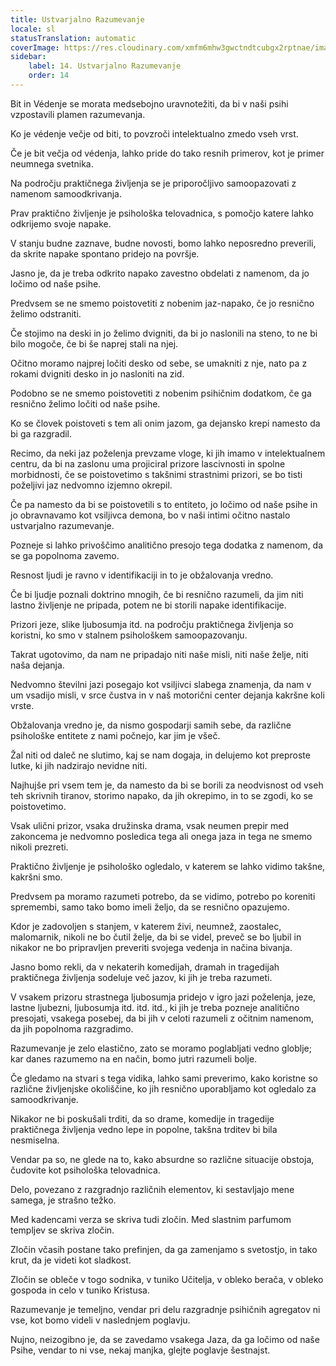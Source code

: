 ```yaml
---
title: Ustvarjalno Razumevanje
locale: sl
statusTranslation: automatic
coverImage: https://res.cloudinary.com/xmfm6mhw3gwctndtcubgx2rptnae/image/upload/v1741354419/small_cover_la_gran_rebelion_28716e29d2.webp
sidebar:
    label: 14. Ustvarjalno Razumevanje
    order: 14
---
```

Bit in Védenje se morata medsebojno uravnotežiti, da bi v naši psihi vzpostavili plamen razumevanja.

Ko je védenje večje od biti, to povzroči intelektualno zmedo vseh vrst.

Če je bit večja od védenja, lahko pride do tako resnih primerov, kot je primer neumnega svetnika.

Na področju praktičnega življenja se je priporočljivo samoopazovati z namenom samoodkrivanja.

Prav praktično življenje je psihološka telovadnica, s pomočjo katere lahko odkrijemo svoje napake.

V stanju budne zaznave, budne novosti, bomo lahko neposredno preverili, da skrite napake spontano pridejo na površje.

Jasno je, da je treba odkrito napako zavestno obdelati z namenom, da jo ločimo od naše psihe.

Predvsem se ne smemo poistovetiti z nobenim jaz-napako, če jo resnično želimo odstraniti.

Če stojimo na deski in jo želimo dvigniti, da bi jo naslonili na steno, to ne bi bilo mogoče, če bi še naprej stali na njej.

Očitno moramo najprej ločiti desko od sebe, se umakniti z nje, nato pa z rokami dvigniti desko in jo nasloniti na zid.

Podobno se ne smemo poistovetiti z nobenim psihičnim dodatkom, če ga resnično želimo ločiti od naše psihe.

Ko se človek poistoveti s tem ali onim jazom, ga dejansko krepi namesto da bi ga razgradil.

Recimo, da neki jaz poželenja prevzame vloge, ki jih imamo v intelektualnem centru, da bi na zaslonu uma projiciral prizore lascivnosti in spolne morbidnosti, če se poistovetimo s takšnimi strastnimi prizori, se bo tisti poželjivi jaz nedvomno izjemno okrepil.

Če pa namesto da bi se poistovetili s to entiteto, jo ločimo od naše psihe in jo obravnavamo kot vsiljivca demona, bo v naši intimi očitno nastalo ustvarjalno razumevanje.

Pozneje si lahko privoščimo analitično presojo tega dodatka z namenom, da se ga popolnoma zavemo.

Resnost ljudi je ravno v identifikaciji in to je obžalovanja vredno.

Če bi ljudje poznali doktrino mnogih, če bi resnično razumeli, da jim niti lastno življenje ne pripada, potem ne bi storili napake identifikacije.

Prizori jeze, slike ljubosumja itd. na področju praktičnega življenja so koristni, ko smo v stalnem psihološkem samoopazovanju.

Takrat ugotovimo, da nam ne pripadajo niti naše misli, niti naše želje, niti naša dejanja.

Nedvomno številni jazi posegajo kot vsiljivci slabega znamenja, da nam v um vsadijo misli, v srce čustva in v naš motorični center dejanja kakršne koli vrste.

Obžalovanja vredno je, da nismo gospodarji samih sebe, da različne psihološke entitete z nami počnejo, kar jim je všeč.

Žal niti od daleč ne slutimo, kaj se nam dogaja, in delujemo kot preproste lutke, ki jih nadzirajo nevidne niti.

Najhujše pri vsem tem je, da namesto da bi se borili za neodvisnost od vseh teh skrivnih tiranov, storimo napako, da jih okrepimo, in to se zgodi, ko se poistovetimo.

Vsak ulični prizor, vsaka družinska drama, vsak neumen prepir med zakoncema je nedvomno posledica tega ali onega jaza in tega ne smemo nikoli prezreti.

Praktično življenje je psihološko ogledalo, v katerem se lahko vidimo takšne, kakršni smo.

Predvsem pa moramo razumeti potrebo, da se vidimo, potrebo po koreniti spremembi, samo tako bomo imeli željo, da se resnično opazujemo.

Kdor je zadovoljen s stanjem, v katerem živi, ​​neumnež, zaostalec, malomarnik, nikoli ne bo čutil želje, da bi se videl, preveč se bo ljubil in nikakor ne bo pripravljen preveriti svojega vedenja in načina bivanja.

Jasno bomo rekli, da v nekaterih komedijah, dramah in tragedijah praktičnega življenja sodeluje več jazov, ki jih je treba razumeti.

V vsakem prizoru strastnega ljubosumja pridejo v igro jazi poželenja, jeze, lastne ljubezni, ljubosumja itd. itd. itd., ki jih je treba pozneje analitično presojati, vsakega posebej, da bi jih v celoti razumeli z očitnim namenom, da jih popolnoma razgradimo.

Razumevanje je zelo elastično, zato se moramo poglabljati vedno globlje; kar danes razumemo na en način, bomo jutri razumeli bolje.

Če gledamo na stvari s tega vidika, lahko sami preverimo, kako koristne so različne življenjske okoliščine, ko jih resnično uporabljamo kot ogledalo za samoodkrivanje.

Nikakor ne bi poskušali trditi, da so drame, komedije in tragedije praktičnega življenja vedno lepe in popolne, takšna trditev bi bila nesmiselna.

Vendar pa so, ne glede na to, kako absurdne so različne situacije obstoja, čudovite kot psihološka telovadnica.

Delo, povezano z razgradnjo različnih elementov, ki sestavljajo mene samega, je strašno težko.

Med kadencami verza se skriva tudi zločin. Med slastnim parfumom templjev se skriva zločin.

Zločin včasih postane tako prefinjen, da ga zamenjamo s svetostjo, in tako krut, da je videti kot sladkost.

Zločin se obleče v togo sodnika, v tuniko Učitelja, v obleko berača, v obleko gospoda in celo v tuniko Kristusa.

Razumevanje je temeljno, vendar pri delu razgradnje psihičnih agregatov ni vse, kot bomo videli v naslednjem poglavju.

Nujno, neizogibno je, da se zavedamo vsakega Jaza, da ga ločimo od naše Psihe, vendar to ni vse, nekaj manjka, glejte poglavje šestnajst.

